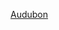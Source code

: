{{US county navigation box
| template_name  = 奧德班縣 (愛荷華州)
| listclass = hlist
| county         = 奧德班縣
| state          = 愛荷華州

| map_image      = Map of Iowa highlighting Audubon County.svg
| map_caption    = 奧德班縣在愛荷華州的位置
| map_size       = 75x75

| seat           = 奧德班

| title1 = [[城市]]
| body1  = 
* [[奥德班]]
* [[布雷頓 (愛荷華州)|布雷頓]]
* [[埃克西拉 (愛荷華州)|埃克西拉]]
* [[格雷 (愛荷華州)|格雷]]
* [[金博爾頓 (愛荷華州)|金博爾頓]]

| title2 = [[行政鎮區]]
| body2  = 
* [[奧德班鎮區 (愛荷華州奧德班縣)|奧德班]]
* [[卡梅倫鎮區 (愛荷華州奧德班縣)|卡梅倫]]
* [[道格拉斯鎮區 (愛荷華州奧德班縣)|道格拉斯]]
* [[埃克西拉鎮區 (愛荷華州奧德班縣)|埃克西拉]]
* [[格里利鎮區 (愛荷華州奧德班縣)|格里利]]
* [[哈姆林鎮區 (愛荷華州奧德班縣)|哈姆林]]
* [[萊勒伊鎮區 (愛荷華州奧德班縣)|萊勒伊]]
* [[林肯鎮區 (愛荷華州奧德班縣)|林肯]]
* [[梅爾維爾鎮區 (愛荷華州奧德班縣)|梅爾維爾]]
* [[奧克菲爾德鎮區 (愛荷華州奧德班縣)|奧克菲爾德]]
* [[沙龍鎮區 (愛荷華州奧德班縣)|沙龍]]
* [[維奧拉鎮區 (愛荷華州奧德班縣)|維奧拉]]

| title3 = [[非建制地區]]
| body3  = 
* [[菲斯克斯 (愛荷華州)|菲斯克斯]]
* [[哈姆林 (愛荷華州)|哈姆林]]
* [[拉蘭 (愛荷華州)|拉蘭]]
* [[奧克菲爾德 (愛荷華州)|奧克菲爾德]]
* [[波普拉 (愛荷華州)|波普拉]]
* [[羅斯 (愛荷華州)|羅斯]]
* [[維奧拉森特 (愛荷華州)|維奧拉森特]]

}}<noinclude>
[[Category:艾奧瓦州縣份導航模板|Audubon]]  
[[Category:奧德班縣 (愛荷華州)| ]]
</noinclude>